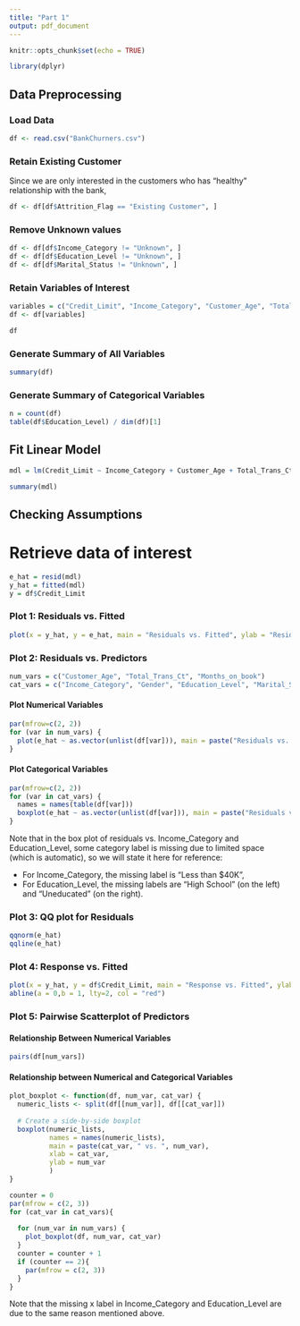 ```yaml
---
title: "Part 1"
output: pdf_document
---
```


```r
knitr::opts_chunk$set(echo = TRUE)
```

```r
library(dplyr)
```
## Data Preprocessing

### Load Data
```r
df <- read.csv("BankChurners.csv")
```

### Retain Existing Customer
Since we are only interested in the customers who has "healthy" relationship with the bank, 
```r
df <- df[df$Attrition_Flag == "Existing Customer", ]
```

### Remove Unknown values
```r
df <- df[df$Income_Category != "Unknown", ]
df <- df[df$Education_Level != "Unknown", ]
df <- df[df$Marital_Status != "Unknown", ]
```

### Retain Variables of Interest
```r
variables = c("Credit_Limit", "Income_Category", "Customer_Age", "Total_Trans_Ct", "Months_on_book", "Gender", "Education_Level", "Marital_Status")
df <- df[variables]
```


```r
df
```
### Generate Summary of All Variables

```r
summary(df)
```
### Generate Summary of Categorical Variables
```r
n = count(df)
table(df$Education_Level) / dim(df)[1]
```

## Fit Linear Model

```r
mdl = lm(Credit_Limit ~ Income_Category + Customer_Age + Total_Trans_Ct + Months_on_book + Gender + Education_Level + Marital_Status, data=df)
```

```r
summary(mdl)
```

## Checking Assumptions

# Retrieve data of interest
```r
e_hat = resid(mdl)
y_hat = fitted(mdl)
y = df$Credit_Limit
```


### Plot 1: Residuals vs. Fitted
```r
plot(x = y_hat, y = e_hat, main = "Residuals vs. Fitted", ylab = "Residuals", xlab ="Fitted")
```
### Plot 2: Residuals vs. Predictors

```r
num_vars = c("Customer_Age", "Total_Trans_Ct", "Months_on_book")
cat_vars = c("Income_Category", "Gender", "Education_Level", "Marital_Status")
```

#### Plot Numerical Variables
```r
par(mfrow=c(2, 2))
for (var in num_vars) {
  plot(e_hat ~ as.vector(unlist(df[var])), main = paste("Residuals vs. ", var), ylab = "Residuals", xlab =var)
}
```

#### Plot Categorical Variables
```r
par(mfrow=c(2, 2))
for (var in cat_vars) {
  names = names(table(df[var]))
  boxplot(e_hat ~ as.vector(unlist(df[var])), main = paste("Residuals vs. ", var), ylab = "Residuals", xlab =var, names=names)
}
```

Note that in the box plot of residuals vs. Income_Category and Education_Level, some category label is missing due to limited space (which is automatic), so we will state it here for reference:

- For Income_Category, the missing label is "Less than $40K",
- For Education_Level, the missing labels are "High School" (on the left) and "Uneducated" (on the right).

### Plot 3: QQ plot for Residuals
```r
qqnorm(e_hat)
qqline(e_hat)
```

### Plot 4: Response vs. Fitted
```r
plot(x = y_hat, y = df$Credit_Limit, main = "Response vs. Fitted", ylab = "Response", xlab ="Fitted")
abline(a = 0,b = 1, lty=2, col = "red")
```

### Plot 5: Pairwise Scatterplot of Predictors

#### Relationship Between Numerical Variables
```r
pairs(df[num_vars])
```

#### Relationship between Numerical and Categorical Variables
```r
plot_boxplot <- function(df, num_var, cat_var) {
  numeric_lists <- split(df[[num_var]], df[[cat_var]])
  
  # Create a side-by-side boxplot
  boxplot(numeric_lists,
          names = names(numeric_lists),
          main = paste(cat_var, " vs. ", num_var),
          xlab = cat_var,
          ylab = num_var
          )
}
```

```r
counter = 0
par(mfrow = c(2, 3))
for (cat_var in cat_vars){
  
  for (num_var in num_vars) {
    plot_boxplot(df, num_var, cat_var)
  }
  counter = counter + 1
  if (counter == 2){
    par(mfrow = c(2, 3))
  }
}
```
Note that the missing x label in Income_Category and Education_Level are due to the same reason mentioned above.




























